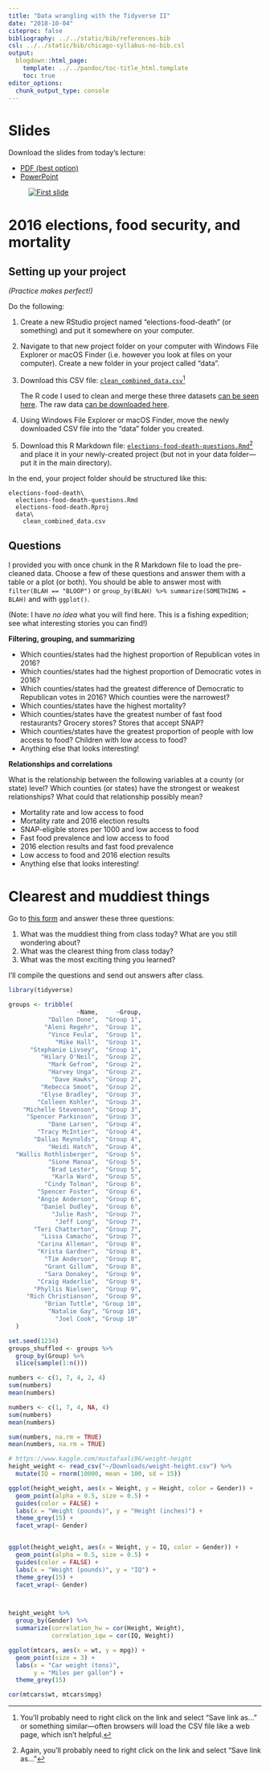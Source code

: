 ```yaml
---
title: "Data wrangling with the Tidyverse II"
date: "2018-10-04"
citeproc: false
bibliography: ../../static/bib/references.bib
csl: ../../static/bib/chicago-syllabus-no-bib.csl
output:
  blogdown::html_page:
    template: ../../pandoc/toc-title_html.template
    toc: true
editor_options: 
  chunk_output_type: console
---
```


# Slides

Download the slides from today's lecture:

- [<i class="fas fa-file-pdf"></i> PDF (best option)](/slides/MPA-630_2018-10-04.pdf)
- [<i class="fas fa-file-powerpoint"></i> PowerPoint](/slides/MPA-630_2018-10-04.pptx)

<figure>
[![First slide](/images/slides/slides_2018-10-04.png)](/slides/MPA-630_2018-10-04.pdf)
</figure>


# 2016 elections, food security, and mortality 

## Setting up your project

*(Practice makes perfect!)*

Do the following:

1. Create a new RStudio project named "elections-food-death" (or something) and put it somewhere on your computer.

2. Navigate to that new project folder on your computer with Windows File Explorer or macOS Finder (i.e. however you look at files on your computer). Create a new folder in your project called "data".

3. Download this CSV file: [<i class="fas fa-table"></i> `clean_combined_data.csv`](/data/clean_combined_data.csv)^[You'll probably need to right click on the link and select "Save link as…" or something similar—often browsers will load the CSV file like a web page, which isn't helpful.]

    The R code I used to clean and merge these three datasets [can be seen here](/files/clean-merge-food-election-data.R). The raw data [can be downloaded here](/files/election-food-data.zip).

4. Using Windows File Explorer or macOS Finder, move the newly downloaded CSV file into the "data" folder you created.

5. Download this R Markdown file: [<i class="fab fa-r-project"></i> `elections-food-death-questions.Rmd`](/files/elections-food-death-questions.Rmd)^[Again, you'll probably need to right click on the link and select "Save link as…"] and place it in your newly-created project (but not in your data folder—put it in the main directory).

In the end, your project folder should be structured like this:

```
elections-food-death\
  elections-food-death-questions.Rmd
  elections-food-death.Rproj
  data\
    clean_combined_data.csv
```

## Questions

I provided you with once chunk in the R Markdown file to load the pre-cleaned data. Choose a few of these questions and answer them with a table or a plot (or both). You should be able to answer most with `filter(BLAH == "BLOOP")` or `group_by(BLAH) %>% summarize(SOMETHING = BLAH)` and with `ggplot()`.

(Note: I have *no idea* what you will find here. This is a fishing expedition; see what interesting stories you can find!)

**Filtering, grouping, and summarizing**

- Which counties/states had the highest proportion of Republican votes in 2016?
- Which counties/states had the highest proportion of Democratic votes in 2016?
- Which counties/states had the greatest difference of Democratic to Republican votes in 2016? Which counties were the narrowest?
- Which counties/states have the highest mortality?
- Which counties/states have the greatest number of fast food restaurants? Grocery stores? Stores that accept SNAP?
- Which counties/states have the greatest proportion of people with low access to food? Children with low access to food?
- Anything else that looks interesting!

**Relationships and correlations**

What is the relationship between the following variables at a county (or state) level? Which counties (or states) have the strongest or weakest relationships? What could that relationship possibly mean?

- Mortality rate and low access to food
- Mortality rate and 2016 election results
- SNAP-eligible stores per 1000 and low access to food
- Fast food prevalence and low access to food
- 2016 election results and fast food prevalence
- Low access to food and 2016 election results
- Anything else that looks interesting!


# Clearest and muddiest things

Go to [this form](https://goo.gl/forms/PlPwZGhMOdU9mKfC3) and answer these three questions:

1. What was the muddiest thing from class today? What are you still wondering about?
2. What was the clearest thing from class today? 
3. What was the most exciting thing you learned?

I'll compile the questions and send out answers after class.


```r
library(tidyverse)

groups <- tribble(
                   ~Name,     ~Group,
           "Dallen Done",  "Group 1",
          "Aleni Regehr",  "Group 1",
           "Vince Feula",  "Group 1",
             "Mike Hall",  "Group 1",
      "Stephanie Livsey",  "Group 1",
         "Hilary O'Neil",  "Group 2",
           "Mark Gefrom",  "Group 2",
           "Harvey Unga",  "Group 2",
            "Dave Hawks",  "Group 2",
         "Rebecca Smoot",  "Group 2",
         "Elyse Bradley",  "Group 3",
        "Colleen Kohler",  "Group 3",
    "Michelle Stevenson",  "Group 3",
     "Spencer Parkinson",  "Group 3",
           "Dane Larsen",  "Group 4",
        "Tracy McIntier",  "Group 4",
       "Dallas Reynolds",  "Group 4",
           "Heidi Hatch",  "Group 4",
  "Wallis Rothlisberger",  "Group 5",
           "Sione Manoa",  "Group 5",
           "Brad Lester",  "Group 5",
            "Karla Ward",  "Group 5",
          "Cindy Tolman",  "Group 6",
        "Spencer Foster",  "Group 6",
        "Angie Anderson",  "Group 6",
         "Daniel Dudley",  "Group 6",
            "Julie Rash",  "Group 7",
             "Jeff Long",  "Group 7",
       "Teri Chatterton",  "Group 7",
         "Lissa Camacho",  "Group 7",
        "Carina Alleman",  "Group 8",
        "Krista Gardner",  "Group 8",
          "Tim Anderson",  "Group 8",
          "Grant Gillum",  "Group 8",
          "Sara Donakey",  "Group 9",
        "Craig Haderlie",  "Group 9",
       "Phyllis Nielsen",  "Group 9",
     "Rich Christianson",  "Group 9",
          "Brian Tuttle", "Group 10",
           "Natalie Gay", "Group 10",
             "Joel Cook", "Group 10"
  )

set.seed(1234)
groups_shuffled <- groups %>% 
  group_by(Group) %>% 
  slice(sample(1:n()))

numbers <- c(1, 7, 4, 2, 4)
sum(numbers)
mean(numbers)

numbers <- c(1, 7, 4, NA, 4)
sum(numbers)
mean(numbers)

sum(numbers, na.rm = TRUE)
mean(numbers, na.rm = TRUE)

# https://www.kaggle.com/mustafaali96/weight-height
height_weight <- read_csv("~/Downloads/weight-height.csv") %>% 
  mutate(IQ = rnorm(10000, mean = 100, sd = 15))

ggplot(height_weight, aes(x = Weight, y = Height, color = Gender)) +
  geom_point(alpha = 0.5, size = 0.5) +
  guides(color = FALSE) +
  labs(x = "Weight (pounds)", y = "Height (inches)") +
  theme_grey(15) +
  facet_wrap(~ Gender)


ggplot(height_weight, aes(x = Weight, y = IQ, color = Gender)) +
  geom_point(alpha = 0.5, size = 0.5) +
  guides(color = FALSE) +
  labs(x = "Weight (pounds)", y = "IQ") +
  theme_grey(15) +
  facet_wrap(~ Gender)



height_weight %>% 
  group_by(Gender) %>% 
  summarize(correlation_hw = cor(Height, Weight),
            correlation_iqw = cor(IQ, Weight))

ggplot(mtcars, aes(x = wt, y = mpg)) +
  geom_point(size = 3) +
  labs(x = "Car weight (tons)",
       y = "Miles per gallon") +
  theme_grey(15)

cor(mtcars$wt, mtcars$mpg)

```
